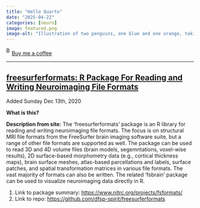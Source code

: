 ```yaml
---
title: "Hello Quarto"
date: "2025-04-22"
categories: [neuro]
image: featured.png
image-alt: "Illustration of two penguins, one blue and one orange, taking a selfie with a selfie stick. The moon in the background looks like the Quarto logo."
---
```



<link href="https://fonts.googleapis.com/css?family=Cookie" rel="stylesheet"><a class="bmc-button" target="_blank" href="https://www.buymeacoffee.com/JoscelinRocha">![Buy me a coffee](https://cdn.buymeacoffee.com/buttons/bmc-new-btn-logo.svg){alt="Buy me a coffee" width="15" height="21"}Buy me a coffee</a>

------------------------------------------------------------------------


## [freesurferformats: R Package For Reading and Writing Neuroimaging File Formats](https://github.com/dfsp-spirit/freesurferformats)

Added Sunday Dec 13th, 2020

**What is this?**

**Description from site:** The 'freesurferformats' package is an R
library for reading and writing neuroimaging file formats. The focus is
on structural MRI file formats from the FreeSurfer brain imaging
software suite, but a range of other file formats are supported as well.
The package can be used to read 3D and 4D volume files (brain models,
segemntations, voxel-wise results), 2D surface-based morphometry data
(e.g., cortical thickness maps), brain surface meshes, atlas-based
parcellations and labels, surface patches, and spatial transformation
matrices in various file formats. The vast majority of formats can also
be written. The related 'fsbrain' package can be used to visualize
neuroimaging data directly in R.

1.  Link to package summary: <https://www.nitrc.org/projects/fsformats/>
2.  Link to repo: <https://github.com/dfsp-spirit/freesurferformats>